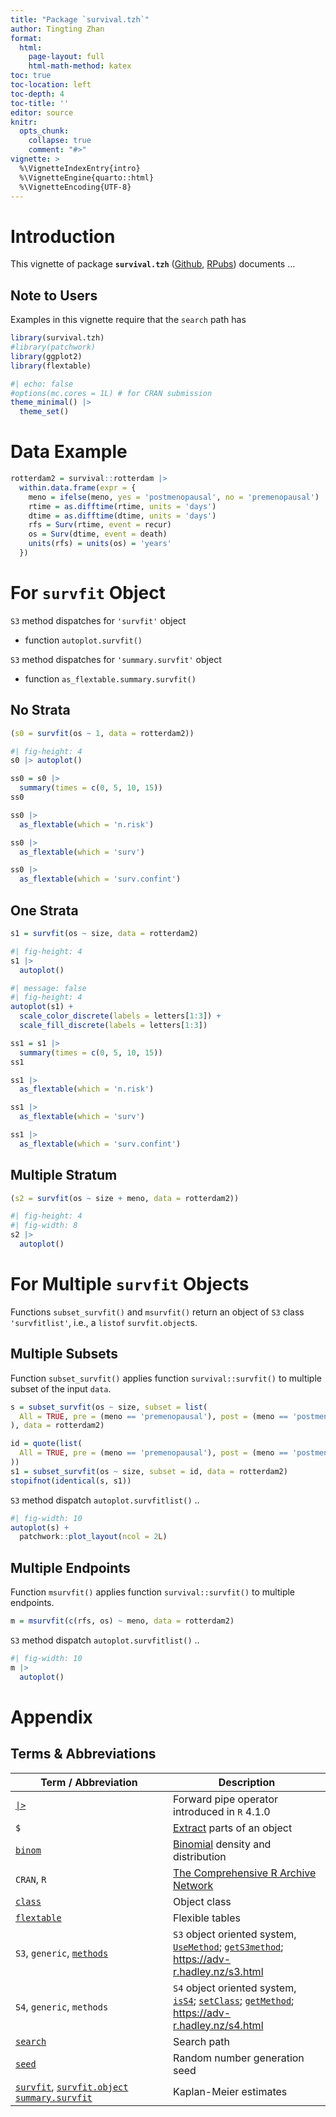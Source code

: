 ```yaml
---
title: "Package `survival.tzh`"
author: Tingting Zhan
format: 
  html:
    page-layout: full
    html-math-method: katex
toc: true
toc-location: left
toc-depth: 4
toc-title: ''
editor: source
knitr:
  opts_chunk: 
    collapse: true
    comment: "#>" 
vignette: >
  %\VignetteIndexEntry{intro}
  %\VignetteEngine{quarto::html}
  %\VignetteEncoding{UTF-8}
---
```


# Introduction

This vignette of package **`survival.tzh`** ([Github](https://github.com/tingtingzhan/survival.tzh), [RPubs](https://rpubs.com/tingtingzhan/VisualizeSimon2Stage)) documents ...

## Note to Users

Examples in this vignette require that the `search` path has

```r
library(survival.tzh)
#library(patchwork)
library(ggplot2)
library(flextable)
```

```r
#| echo: false
#options(mc.cores = 1L) # for CRAN submission
theme_minimal() |> 
  theme_set()
```

# Data Example

```r
rotterdam2 = survival::rotterdam |> 
  within.data.frame(expr = {
    meno = ifelse(meno, yes = 'postmenopausal', no = 'premenopausal')
    rtime = as.difftime(rtime, units = 'days')
    dtime = as.difftime(dtime, units = 'days')
    rfs = Surv(rtime, event = recur)
    os = Surv(dtime, event = death)
    units(rfs) = units(os) = 'years'
  })
```

# For `survfit` Object 

`S3` method dispatches for `'survfit'` object

-   function `autoplot.survfit()`

`S3` method dispatches for `'summary.survfit'` object

-   function `as_flextable.summary.survfit()`



## No Strata

```r
(s0 = survfit(os ~ 1, data = rotterdam2))
```

```r
#| fig-height: 4
s0 |> autoplot()
```

```r
ss0 = s0 |>
  summary(times = c(0, 5, 10, 15))
ss0
```

```r
ss0 |>
  as_flextable(which = 'n.risk')
```

```r
ss0 |>
  as_flextable(which = 'surv')
```

```r
ss0 |>
  as_flextable(which = 'surv.confint')
```

## One Strata

```r
s1 = survfit(os ~ size, data = rotterdam2)
```

```r
#| fig-height: 4
s1 |> 
  autoplot()
```

```r
#| message: false
#| fig-height: 4
autoplot(s1) +
  scale_color_discrete(labels = letters[1:3]) + 
  scale_fill_discrete(labels = letters[1:3])
```

```r
ss1 = s1 |>
  summary(times = c(0, 5, 10, 15))
ss1
```

```r
ss1 |>
  as_flextable(which = 'n.risk')
```

```r
ss1 |>
  as_flextable(which = 'surv')
```

```r
ss1 |>
  as_flextable(which = 'surv.confint')
```

## Multiple Stratum

```r
(s2 = survfit(os ~ size + meno, data = rotterdam2))
```

```r
#| fig-height: 4
#| fig-width: 8
s2 |> 
  autoplot()
```



# For Multiple `survfit` Objects

Functions `subset_survfit()` and `msurvfit()` return an object of `S3` class `'survfitlist'`, i.e., a `listof` `survfit.object`s.


## Multiple Subsets

Function `subset_survfit()` applies function `survival::survfit()` to multiple subset of the input `data`.

```r
s = subset_survfit(os ~ size, subset = list(
  All = TRUE, pre = (meno == 'premenopausal'), post = (meno == 'postmenopausal')
), data = rotterdam2)
```

```r
id = quote(list(
  All = TRUE, pre = (meno == 'premenopausal'), post = (meno == 'postmenopausal')
))
s1 = subset_survfit(os ~ size, subset = id, data = rotterdam2)
stopifnot(identical(s, s1))
```

`S3` method dispatch `autoplot.survfitlist()` ..

```r
#| fig-width: 10
autoplot(s) + 
  patchwork::plot_layout(ncol = 2L)
```




## Multiple Endpoints

Function `msurvfit()` applies function `survival::survfit()` to multiple endpoints.

```r
m = msurvfit(c(rfs, os) ~ meno, data = rotterdam2)
```

`S3` method dispatch `autoplot.survfitlist()` ..

```r
#| fig-width: 10
m |> 
  autoplot()
```










# Appendix

## Terms & Abbreviations

| Term / Abbreviation | Description |
|------------------------------------|------------------------------------|
| [`|>`](https://search.r-project.org/R/refmans/base/html/pipeOp.html) | Forward pipe operator introduced in `R` 4.1.0 |
| `$` | [Extract](https://search.r-project.org/R/refmans/base/html/Extract.html) parts of an object |
| [`binom`](https://search.r-project.org/R/refmans/stats/html/Binomial.html) | [Binomial](https://en.wikipedia.org/wiki/Binomial_distribution) density and distribution |
| `CRAN`, `R` | [The Comprehensive R Archive Network](https://cran.r-project.org) |
| [`class`](https://search.r-project.org/R/refmans/base/html/class.html) | Object class |
| [`flextable`](https://search.r-project.org/CRAN/refmans/flextable/html/flextable.html) | Flexible tables |
| `S3`, `generic`, [`methods`](https://search.r-project.org/R/refmans/utils/html/methods.html) | `S3` object oriented system, [`UseMethod`](https://search.r-project.org/R/refmans/base/html/UseMethod.html); [`getS3method`](https://search.r-project.org/R/refmans/utils/html/getS3method.html); <https://adv-r.hadley.nz/s3.html> |
| `S4`, `generic`, `methods` | `S4` object oriented system, [`isS4`](https://search.r-project.org/R/refmans/base/html/isS4.html); [`setClass`](https://search.r-project.org/R/refmans/methods/html/setClass.html); [`getMethod`](https://search.r-project.org/R/refmans/methods/html/getMethod.html); <https://adv-r.hadley.nz/s4.html> |
| [`search`](https://search.r-project.org/R/refmans/base/html/search.html) | Search path |
| [`seed`](https://search.r-project.org/R/refmans/base/html/Random.html) | Random number generation seed |
| [`survfit`](https://search.r-project.org/CRAN/refmans/survival/html/survfit.html), [`survfit.object`](https://search.r-project.org/CRAN/refmans/survival/html/survfit.object.html) [`summary.survfit`](https://search.r-project.org/CRAN/refmans/survival/html/summary.survfit.html) | Kaplan-Meier estimates |

